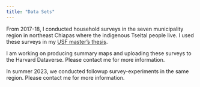 ```yaml
---
title: "Data Sets"
---
```


From 2017-18, I conducted household surveys in the seven municipality
region in northeast Chiapas where the indigenous Tseltal people live. 
I used these surveys in my 
[USF master's thesis](https://repository.usfca.edu/thes/1079/). 

I am working on producing summary maps and uploading these surveys
to the Harvard Dataverse. Please contact me for more information.

In summer 2023, we conducted followup survey-experiments in the same
region. Please contact me for more information.